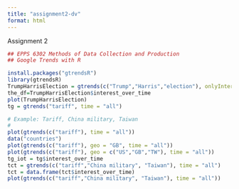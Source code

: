 ```yaml
---
title: "assignment2-dv"
format: html
---
```


Assignment 2

```r
## EPPS 6302 Methods of Data Collection and Production
## Google Trends with R

install.packages("gtrendsR")
library(gtrendsR)
TrumpHarrisElection = gtrends(c("Trump","Harris","election"), onlyInterest = TRUE, geo = "US", gprop = "web", time = "today+5-y", category = 0, ) # last five years
the_df=TrumpHarrisElection$interest_over_time
plot(TrumpHarrisElection)
tg = gtrends("tariff", time = "all")

# Example: Tariff, China military, Taiwan 
# 
plot(gtrends(c("tariff"), time = "all"))
data("countries")
plot(gtrends(c("tariff"), geo = "GB", time = "all")) 
plot(gtrends(c("tariff"), geo = c("US","GB","TW"), time = "all")) 
tg_iot = tg$interest_over_time
tct = gtrends(c("tariff","China military", "Taiwan"), time = "all")
tct = data.frame(tct$interest_over_time)
plot(gtrends(c("tariff","China military", "Taiwan"), time = "all"))
```